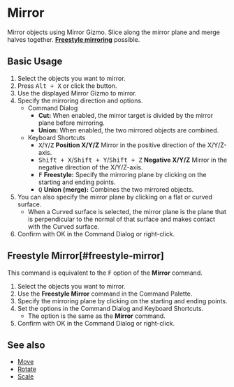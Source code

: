 
# Mirror

<Reference shortcut="Alt + X" command="Mirror" button="In Suggested Commands Menu"  buttonIcon='button-mirror'/>

Mirror objects using Mirror Gizmo. Slice along the mirror plane and merge halves together. [**Freestyle mirroring**](#freestyle-mirror) possible.

## Basic Usage

1. Select the objects you want to mirror.
2. Press <kbd>Alt + X</kbd> or click the button.
3. Use the displayed Mirror Gizmo to mirror.
4. Specify the mirroring direction and options.
   - <Kst>Command Dialog</Kst>
      - **Cut:** When enabled, the mirror target is divided by the mirror plane before mirroring.
      - **Union:** When enabled, the two mirrored objects are combined.
   - <Kst>Keyboard Shortcuts</Kst>
      - <kbd>X</kbd>/<kbd>Y</kbd>/<kbd>Z</kbd> **Position X/Y/Z** Mirror in the positive direction of the X/Y/Z-axis.
      - <kbd>Shift + X</kbd>/<kbd>Shift + Y</kbd>/<kbd>Shift + Z</kbd> **Negative X/Y/Z** Mirror in the negative direction of the X/Y/Z-axis.
      - <kbd>F</kbd> **Freestyle:** Specify the mirroring plane by clicking on the starting and ending points.
      - <kbd>Q</kbd> **Union (merge):** Combines the two mirrored objects.
5. You can also specify the mirror plane by clicking on a flat or curved surface.
   - When a  Curved surface is selected, the mirror plane is the plane that is perpendicular to the normal of that surface and makes contact with the  Curved surface.
6. Confirm with OK in the Command Dialog or right-click.

## Freestyle Mirror[#freestyle-mirror]

This command is equivalent to the <kbd>F</kbd> option of the **Mirror** command.

1. Select the objects you want to mirror.
2. Use the **Freestyle Mirror**  command in the Command Palette.
3. Specify the mirroring plane by clicking on the starting and ending points.
4. Set the options in the Command Dialog and Keyboard Shortcuts.
   - The option is the same as the **Mirror** command.
5. Confirm with OK in the Command Dialog or right-click.

<VideoPlayer fileName="freestyle-mirror"/>

## See also
- [Move](move)
- [Rotate](rotate)
- [Scale](scale)